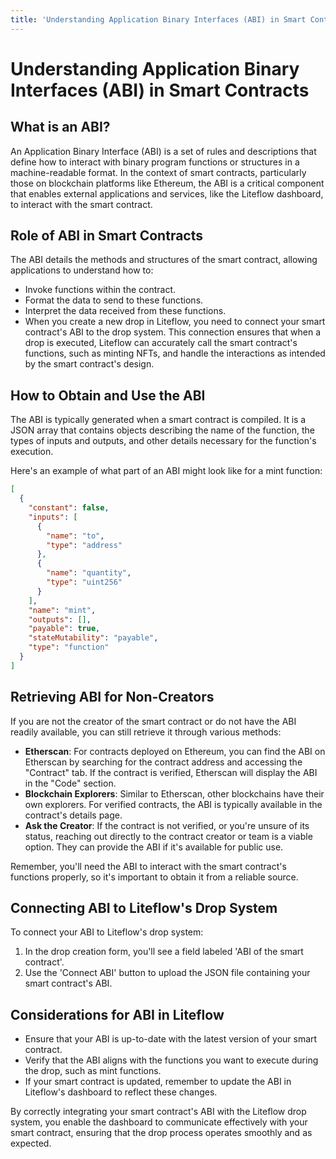 ```yaml
---
title: 'Understanding Application Binary Interfaces (ABI) in Smart Contracts'
---
```


# Understanding Application Binary Interfaces (ABI) in Smart Contracts

## What is an ABI?

An Application Binary Interface (ABI) is a set of rules and descriptions that define how to interact with binary program functions or structures in a machine-readable format. In the context of smart contracts, particularly those on blockchain platforms like Ethereum, the ABI is a critical component that enables external applications and services, like the Liteflow dashboard, to interact with the smart contract.

## Role of ABI in Smart Contracts

The ABI details the methods and structures of the smart contract, allowing applications to understand how to:

- Invoke functions within the contract.
- Format the data to send to these functions.
- Interpret the data received from these functions.
- When you create a new drop in Liteflow, you need to connect your smart contract's ABI to the drop system. This connection ensures that when a drop is executed, Liteflow can accurately call the smart contract's functions, such as minting NFTs, and handle the interactions as intended by the smart contract's design.

## How to Obtain and Use the ABI

The ABI is typically generated when a smart contract is compiled. It is a JSON array that contains objects describing the name of the function, the types of inputs and outputs, and other details necessary for the function's execution.

Here's an example of what part of an ABI might look like for a mint function:

```json
[
  {
    "constant": false,
    "inputs": [
      {
        "name": "to",
        "type": "address"
      },
      {
        "name": "quantity",
        "type": "uint256"
      }
    ],
    "name": "mint",
    "outputs": [],
    "payable": true,
    "stateMutability": "payable",
    "type": "function"
  }
]
```

## Retrieving ABI for Non-Creators

If you are not the creator of the smart contract or do not have the ABI readily available, you can still retrieve it through various methods:

- **Etherscan**: For contracts deployed on Ethereum, you can find the ABI on Etherscan by searching for the contract address and accessing the "Contract" tab. If the contract is verified, Etherscan will display the ABI in the "Code" section.
- **Blockchain Explorers**: Similar to Etherscan, other blockchains have their own explorers. For verified contracts, the ABI is typically available in the contract's details page.
- **Ask the Creator**: If the contract is not verified, or you're unsure of its status, reaching out directly to the contract creator or team is a viable option. They can provide the ABI if it's available for public use.

Remember, you'll need the ABI to interact with the smart contract's functions properly, so it's important to obtain it from a reliable source.

## Connecting ABI to Liteflow's Drop System

To connect your ABI to Liteflow's drop system:

1. In the drop creation form, you'll see a field labeled 'ABI of the smart contract'.
2. Use the 'Connect ABI' button to upload the JSON file containing your smart contract's ABI.

## Considerations for ABI in Liteflow

- Ensure that your ABI is up-to-date with the latest version of your smart contract.
- Verify that the ABI aligns with the functions you want to execute during the drop, such as mint functions.
- If your smart contract is updated, remember to update the ABI in Liteflow's dashboard to reflect these changes.

By correctly integrating your smart contract's ABI with the Liteflow drop system, you enable the dashboard to communicate effectively with your smart contract, ensuring that the drop process operates smoothly and as expected.
